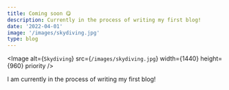 ```yaml
---
title: Coming soon 😋
description: Currently in the process of writing my first blog!
date: '2022-04-01'
image: '/images/skydiving.jpg'
type: blog
---
```


<Image
  alt={`Skydiving`}
  src={`/images/skydiving.jpg`}
  width={1440}
  height={960}
  priority
/>

I am currently in the process of writing my first blog!
